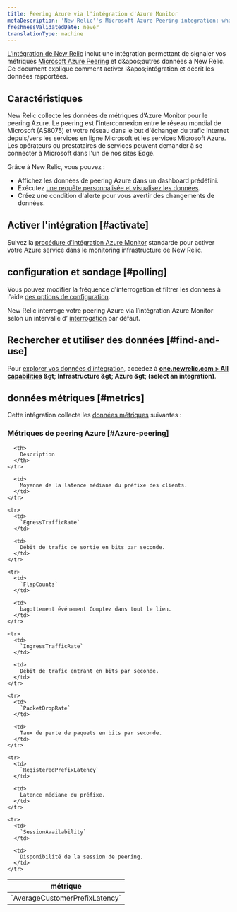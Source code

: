 ```yaml
---
title: Peering Azure via l'intégration d'Azure Monitor
metaDescription: 'New Relic''s Microsoft Azure Peering integration: what data it reports and how to enable it.'
freshnessValidatedDate: never
translationType: machine
---
```


[L&apos;intégration de New Relic](/docs/infrastructure/introduction-infra-monitoring) inclut une intégration permettant de signaler vos métriques [Microsoft Azure Peering](https://learn.microsoft.com/en-in/azure/internet-peering/) et d&amp;apos;autres données à New Relic. Ce document explique comment activer l&amp;apos;intégration et décrit les données rapportées.

## Caractéristiques

New Relic collecte les données de métriques d’Azure Monitor pour le peering Azure. Le peering est l&apos;interconnexion entre le réseau mondial de Microsoft (AS8075) et votre réseau dans le but d&apos;échanger du trafic Internet depuis/vers les services en ligne Microsoft et les services Microsoft Azure. Les opérateurs ou prestataires de services peuvent demander à se connecter à Microsoft dans l&apos;un de nos sites Edge.

Grâce à New Relic, vous pouvez :

* Affichez les données de peering Azure dans un dashboard prédéfini.
* Exécutez [une requête personnalisée et visualisez les données](/docs/infrastructure/integrations-getting-started/getting-started/use-integration-data-new-relic-insights).
* Créez une condition d&apos;alerte pour vous avertir des changements de données.

## Activer l&apos;intégration [#activate]

Suivez la [procédure d&apos;intégration Azure Monitor](/docs/infrastructure/microsoft-azure-integrations/azure-integrations-list/azure-monitor) standarde pour activer votre Azure service dans le monitoring infrastructure de New Relic.

## configuration et sondage [#polling]

Vous pouvez modifier la fréquence d&apos;interrogation et filtrer les données à l&apos;aide [des options de configuration](/docs/infrastructure/microsoft-azure-integrations/azure-integrations-list/azure-monitor/#settings).

New Relic interroge votre peering Azure via l’intégration Azure Monitor selon un intervalle d’ [interrogation](/docs/infrastructure/microsoft-azure-integrations/azure-integrations-list/azure-monitor/#settings) par défaut.

## Rechercher et utiliser des données [#find-and-use]

Pour [explorer vos données d’intégration](/docs/infrastructure/integrations/find-use-infrastructure-integration-data), accédez à <DNT>**[one.newrelic.com &gt; All capabilities](https://one.newrelic.com/all-capabilities) &amp;gt; Infrastructure &amp;gt; Azure &amp;gt; (select an integration)**</DNT>.

## données métriques [#metrics]

Cette intégration collecte les [données métriques](/docs/infrastructure/integrations-getting-started/getting-started/understand-integration-data-data-types#metric) suivantes :

### Métriques de peering Azure [#Azure-peering]

<table>
  <thead>
    <tr>
      <th style={{ width: "300px" }}>
        métrique
      </th>

      <th>
        Description
      </th>
    </tr>
  </thead>

  <tbody>
    <tr>
      <td>
        `AverageCustomerPrefixLatency`
      </td>

      <td>
        Moyenne de la latence médiane du préfixe des clients.
      </td>
    </tr>

    <tr>
      <td>
        `EgressTrafficRate`
      </td>

      <td>
        Débit de trafic de sortie en bits par seconde.
      </td>
    </tr>

    <tr>
      <td>
        `FlapCounts`
      </td>

      <td>
        bagottement événement Comptez dans tout le lien.
      </td>
    </tr>

    <tr>
      <td>
        `IngressTrafficRate`
      </td>

      <td>
        Débit de trafic entrant en bits par seconde.
      </td>
    </tr>

    <tr>
      <td>
        `PacketDropRate`
      </td>

      <td>
        Taux de perte de paquets en bits par seconde.
      </td>
    </tr>

    <tr>
      <td>
        `RegisteredPrefixLatency`
      </td>

      <td>
        Latence médiane du préfixe.
      </td>
    </tr>

    <tr>
      <td>
        `SessionAvailability`
      </td>

      <td>
        Disponibilité de la session de peering.
      </td>
    </tr>
  </tbody>
</table>